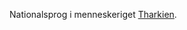 {{title:Tharkinsk}}
{{author:Laura Holmegaard}}
{{timestamp:2009-09-18T15:54:41Z}}
{{copyright:Tharkinsk}}
Nationalsprog i menneskeriget [[Tharkien]].